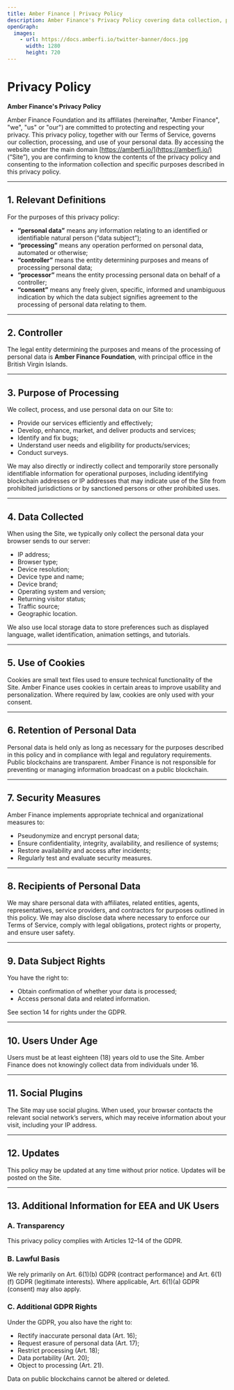 ```yaml
---
title: Amber Finance | Privacy Policy
description: Amber Finance's Privacy Policy covering data collection, processing, user rights, security measures, and GDPR compliance. Learn how we protect your privacy while using our DeFi platform.
openGraph:
  images:
    - url: https://docs.amberfi.io/twitter-banner/docs.jpg
      width: 1280
      height: 720
---
```


# Privacy Policy

**Amber Finance's Privacy Policy**

Amber Finance Foundation and its affiliates (hereinafter, "Amber Finance", "we", "us" or "our") are committed to protecting and respecting your privacy. This privacy policy, together with our Terms of Service, governs our collection, processing, and use of your personal data. By accessing the website under the main domain [https://amberfi.io/](https://amberfi.io/) (“Site”), you are confirming to know the contents of the privacy policy and consenting to the information collection and specific purposes described in this privacy policy.

---

## 1. Relevant Definitions

For the purposes of this privacy policy:

- **“personal data”** means any information relating to an identified or identifiable natural person (“data subject”);
- **“processing”** means any operation performed on personal data, automated or otherwise;
- **“controller”** means the entity determining purposes and means of processing personal data;
- **“processor”** means the entity processing personal data on behalf of a controller;
- **“consent”** means any freely given, specific, informed and unambiguous indication by which the data subject signifies agreement to the processing of personal data relating to them.

---

## 2. Controller

The legal entity determining the purposes and means of the processing of personal data is **Amber Finance Foundation**, with principal office in the British Virgin Islands.

---

## 3. Purpose of Processing

We collect, process, and use personal data on our Site to:

- Provide our services efficiently and effectively;
- Develop, enhance, market, and deliver products and services;
- Identify and fix bugs;
- Understand user needs and eligibility for products/services;
- Conduct surveys.

We may also directly or indirectly collect and temporarily store personally identifiable information for operational purposes, including identifying blockchain addresses or IP addresses that may indicate use of the Site from prohibited jurisdictions or by sanctioned persons or other prohibited uses.

---

## 4. Data Collected

When using the Site, we typically only collect the personal data your browser sends to our server:

- IP address;
- Browser type;
- Device resolution;
- Device type and name;
- Device brand;
- Operating system and version;
- Returning visitor status;
- Traffic source;
- Geographic location.

We also use local storage data to store preferences such as displayed language, wallet identification, animation settings, and tutorials.

---

## 5. Use of Cookies

Cookies are small text files used to ensure technical functionality of the Site. Amber Finance uses cookies in certain areas to improve usability and personalization.
Where required by law, cookies are only used with your consent.

---

## 6. Retention of Personal Data

Personal data is held only as long as necessary for the purposes described in this policy and in compliance with legal and regulatory requirements.
Public blockchains are transparent. Amber Finance is not responsible for preventing or managing information broadcast on a public blockchain.

---

## 7. Security Measures

Amber Finance implements appropriate technical and organizational measures to:

- Pseudonymize and encrypt personal data;
- Ensure confidentiality, integrity, availability, and resilience of systems;
- Restore availability and access after incidents;
- Regularly test and evaluate security measures.

---

## 8. Recipients of Personal Data

We may share personal data with affiliates, related entities, agents, representatives, service providers, and contractors for purposes outlined in this policy.
We may also disclose data where necessary to enforce our Terms of Service, comply with legal obligations, protect rights or property, and ensure user safety.

---

## 9. Data Subject Rights

You have the right to:

- Obtain confirmation of whether your data is processed;
- Access personal data and related information.

See section 14 for rights under the GDPR.

---

## 10. Users Under Age

Users must be at least eighteen (18) years old to use the Site. Amber Finance does not knowingly collect data from individuals under 16.

---

## 11. Social Plugins

The Site may use social plugins. When used, your browser contacts the relevant social network’s servers, which may receive information about your visit, including your IP address.

---

## 12. Updates

This policy may be updated at any time without prior notice. Updates will be posted on the Site.

---

## 13. Additional Information for EEA and UK Users

### A. Transparency

This privacy policy complies with Articles 12–14 of the GDPR.

### B. Lawful Basis

We rely primarily on Art. 6(1)(b) GDPR (contract performance) and Art. 6(1)(f) GDPR (legitimate interests). Where applicable, Art. 6(1)(a) GDPR (consent) may also apply.

### C. Additional GDPR Rights

Under the GDPR, you also have the right to:

- Rectify inaccurate personal data (Art. 16);
- Request erasure of personal data (Art. 17);
- Restrict processing (Art. 18);
- Data portability (Art. 20);
- Object to processing (Art. 21).

Data on public blockchains cannot be altered or deleted.

